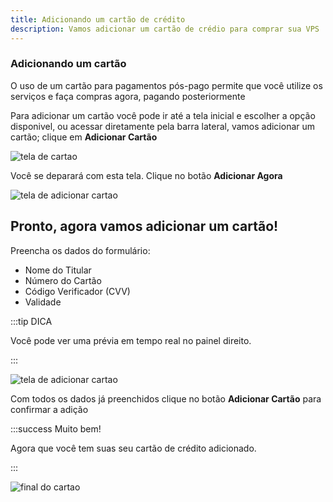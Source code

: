 ---
title: Adicionando um cartão de crédito
description: Vamos adicionar um cartão de crédio para comprar sua VPS
---

### Adicionando um cartão

O uso de um cartão para pagamentos pós-pago  permite que você utilize os serviços e faça compras agora, pagando posteriormente
 
Para adicionar um cartão você pode ir até a tela inicial e escolher a opção disponivel, ou acessar diretamente pela barra lateral, vamos adicionar um cartão; clique em **Adicionar Cartão**


![tela de cartao](../../../static/img/prints/console/cards.webp)

Você se deparará com esta tela. Clique no botão **Adicionar Agora**

![tela de adicionar cartao](../../../static/img/prints/console/cardss.jpeg)

Pronto, agora vamos adicionar um cartão!
---

Preencha os dados do formulário:
* Nome do Titular
* Número do Cartão
* Código Verificador (CVV)
* Validade

:::tip DICA

Você pode ver uma prévia em tempo real no painel direito.

:::

![tela de adicionar cartao](../../../static/img/prints/console/cardsss.jpeg)

Com todos os dados já preenchidos clique no botão **Adicionar Cartão** para confirmar a adição

:::success Muito bem!

Agora que você tem suas seu cartão de crédito adicionado.

:::

![final do cartao](../../../static/img/prints/console/cardssss.jpeg)